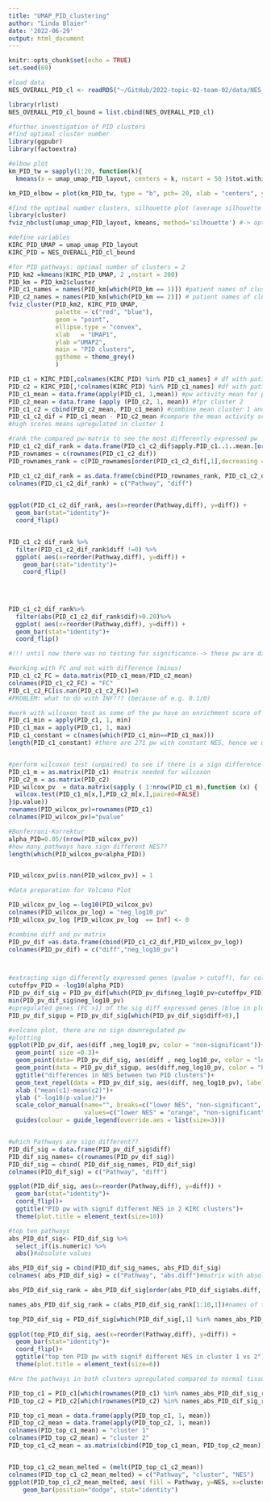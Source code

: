 ```yaml
---
title: "UMAP_PID_clustering"
author: "Linda Blaier"
date: '2022-06-29'
output: html_document
---
```


```r
knitr::opts_chunk$set(echo = TRUE)
set.seed(69)
```
```r

#load data
NES_OVERALL_PID_cl <- readRDS("~/GitHub/2022-topic-02-team-02/data/NES_OVERALL_PID_cl.RDS")

library(rlist)
NES_OVERALL_PID_cl_bound = list.cbind(NES_OVERALL_PID_cl)
```


```r
#further investigation of PID clusters
#find optimal cluster number
library(ggpubr)
library(factoextra)

#elbow plot
km_PID_tw = sapply(1:20, function(k){
  kmeans(x = umap_umap_PID_layout, centers = k, nstart = 50 )$tot.withinss})

km_PID_elbow = plot(km_PID_tw, type = "b", pch= 20, xlab = "centers", ylab = "Total within-clusters sum of squares")

#find the optimal number clusters, silhouette plot (average silhouette width)
library(cluster)
fviz_nbclust(umap_umap_PID_layout, kmeans, method='silhouette') #-> opt. cluster = 2
```

```r
#define variables
KIRC_PID_UMAP = umap_umap_PID_layout
KIRC_PID = NES_OVERALL_PID_cl_bound

#for PID pathways: optimal number of clusters = 2
PID_km2 =kmeans(KIRC_PID_UMAP, 2 ,nstart = 200)
PID_km = PID_km2$cluster
PID_c1_names = names(PID_km[which(PID_km == 1)]) #patient names of cluster1
PID_c2_names = names(PID_km[which(PID_km == 2)]) # patient names of cluster2
fviz_cluster(PID_km2, KIRC_PID_UMAP,
             palette = c("red", "blue"), 
             geom = "point",
             ellipse.type = "convex",
             xlab   = "UMAP1",
             ylab ="UMAP2",
             main = "PID clusters",
             ggtheme = theme_grey()
             )

PID_c1 = KIRC_PID[,colnames(KIRC_PID) %in% PID_c1_names] # df with patients of cluster1
PID_c2 = KIRC_PID[,!colnames(KIRC_PID) %in% PID_c1_names] #df with patients cluster 2
PID_c1_mean = data.frame(apply(PID_c1, 1,mean)) #pw activity mean for patients of cluster 1
PID_c2_mean = data.frame (apply (PID_c2, 1, mean)) #fpr cluster 2
PID_c1_c2 = cbind(PID_c2_mean, PID_c1_mean) #combine mean cluster 1 and cluster2 
PID_c1_c2_dif = PID_c1_mean - PID_c2_mean #compare the mean activity scores of pathways
#high scores means upregulated in cluster 1 

#rank the compared pw-matrix to see the most differently expressed pw
PID_c1_c2_dif_rank = data.frame(PID_c1_c2_dif$apply.PID_c1..1..mean.[order(PID_c1_c2_dif[,1],decreasing = TRUE)])
PID_rownames = c(rownames(PID_c1_c2_dif))
PID_rownames_rank = c(PID_rownames[order(PID_c1_c2_dif[,1],decreasing = TRUE)])

PID_c1_c2_dif_rank = as.data.frame(cbind(PID_rownames_rank, PID_c1_c2_dif_rank))
colnames(PID_c1_c2_dif_rank) = c("Pathway", "diff")

  
ggplot(PID_c1_c2_dif_rank, aes(x=reorder(Pathway,diff), y=diff)) +
  geom_bar(stat="identity")+
  coord_flip()


PID_c1_c2_dif_rank %>%
  filter(PID_c1_c2_dif_rank$diff !=0) %>%
  ggplot( aes(x=reorder(Pathway,diff), y=diff)) +
    geom_bar(stat="identity")+
    coord_flip()
  

  
 
PID_c1_c2_dif_rank%>%
  filter(abs(PID_c1_c2_dif_rank$dif)>0.20)%>%
  ggplot( aes(x=reorder(Pathway,diff), y=diff)) +
  geom_bar(stat="identity")+
  coord_flip()

#!!! until now there was no testing for significance--> these pw are differentially expressed but we dont now yet if significant--> see below
```

```r
#working with FC and not with difference (minus)
PID_c1_c2_FC = data.matrix(PID_c1_mean/PID_c2_mean)
colnames(PID_c1_c2_FC) = "FC"
PID_c1_c2_FC[is.nan(PID_c1_c2_FC)]=0
#PROBLEM: what to do with INF??? (because of e.g. 0.1/0)

#work with wilcoxon test as some of the pw have an enrichment score of zero for all patients, thus no normality, as shown below
PID_c1_min = apply(PID_c1, 1, min)
PID_c1_max = apply(PID_c1, 1, max) 
PID_c1_constant = c(names(which(PID_c1_min==PID_c1_max)))
length(PID_c1_constant) #there are 271 pw with constant NES, hence we use wilcoxon test 


#perform wilcoxon test (unpaired) to see if there is a sign difference in NES between the clusters
PID_c1_m = as.matrix(PID_c1) #matrix needed for wilcoxon
PID_c2_m = as.matrix(PID_c2)
PID_wilcox_pv  = data.matrix(sapply ( 1:nrow(PID_c1_m),function (x) {
  wilcox.test(PID_c1_m[x,],PID_c2_m[x,],paired=FALSE)
}$p.value))
rownames(PID_wilcox_pv)=rownames(PID_c1)
colnames(PID_wilcox_pv)="pvalue"

#Bonferroni-Korrektur
alpha_PID=0.05/(nrow(PID_wilcox_pv))
#how many pathways have sign different NES??
length(which(PID_wilcox_pv<alpha_PID))


PID_wilcox_pv[is.nan(PID_wilcox_pv)] = 1
```

```r
#data preparation for Volcano Plot

PID_wilcox_pv_log =-log10(PID_wilcox_pv)
colnames(PID_wilcox_pv_log) = "neg_log10_pv"
PID_wilcox_pv_log [PID_wilcox_pv_log  == Inf] <- 0

#combine diff and pv matrix
PID_pv_dif =as.data.frame(cbind(PID_c1_c2_dif,PID_wilcox_pv_log))
colnames(PID_pv_dif) = c("diff","neg_log10_pv")



#extracting sign differently expressed genes (pvalue > cutoff), for coloring in volcano plot ---> will later be orange
cutoffpv_PID = -log10(alpha_PID) 
PID_pv_dif_sig = PID_pv_dif[which(PID_pv_dif$neg_log10_pv>cutoffpv_PID),]
min(PID_pv_dif_sig$neg_log10_pv)
#upregulated genes (FC >1) of the sig diff expressed genes (blue in plot)
PID_pv_dif_sigup = PID_pv_dif_sig[which(PID_pv_dif_sig$diff>0),]

#volcano plot, there are no sign downregulated pw
#plotting
ggplot(PID_pv_dif, aes(diff ,neg_log10_pv, color = "non-significant"))+
  geom_point( size =0.3)+
  geom_point(data= PID_pv_dif_sig, aes(diff , neg_log10_pv, color = "lower NES"), size=0.3, color = "orange")+
  geom_point(data = PID_pv_dif_sigup, aes(diff,neg_log10_pv, color = "higher NES"), size=0.3, color = "blue")+
  ggtitle("differences in NES between two PID clusters")+
  geom_text_repel(data = PID_pv_dif_sig, aes(diff, neg_log10_pv), label = row.names(PID_pv_dif_sig), size = 2, show.legend = FALSE)+
  xlab ("mean(c1)-mean(c2)")+
  ylab ("-log10(p-value)")+
  scale_color_manual(name="", breaks=c("lower NES", "non-significant", "higher NES"),
                     values=c("lower NES" = "orange", "non-significant" = "black", "higher NES" = "blue"))+
  guides(colour = guide_legend(override.aes = list(size=3)))


#which Pathways are sign different??
PID_dif_sig = data.frame(PID_pv_dif_sig$diff)
PID_dif_sig_names= c(rownames(PID_pv_dif_sig))
PID_dif_sig = cbind( PID_dif_sig_names, PID_dif_sig)
colnames(PID_dif_sig) = c("Pathway", "diff")

ggplot(PID_dif_sig, aes(x=reorder(Pathway,diff), y=diff)) +
  geom_bar(stat="identity")+
  coord_flip()+
  ggtitle("PID pw with signif different NES in 2 KIRC clusters")+
  theme(plot.title = element_text(size=10))

```


```r
#top ten pathways
abs_PID_dif_sig<- PID_dif_sig %>% 
  select_if(is.numeric) %>%
  abs()#absolute values

abs_PID_dif_sig = cbind(PID_dif_sig_names, abs_PID_dif_sig)
colnames( abs_PID_dif_sig) = c("Pathway", "abs.diff")#matrix with absolute difference in NES and pw names

abs_PID_dif_sig_rank = abs_PID_dif_sig[order(abs_PID_dif_sig$abs.diff, decreasing = T),] #ranked matrix

names_abs_PID_dif_sig_rank = c(abs_PID_dif_sig_rank[1:10,1])#names of top ten pw

top_PID_dif_sig = PID_dif_sig[which(PID_dif_sig[,1] %in% names_abs_PID_dif_sig_rank),]# df with top ten dif (significant) pw
  
ggplot(top_PID_dif_sig, aes(x=reorder(Pathway,diff), y=diff)) +
  geom_bar(stat="identity")+
  coord_flip()+
  ggtitle("top ten PID pw with signif different NES in cluster 1 vs 2")+
  theme(plot.title = element_text(size=6))

```



```r
#Are the pathways in both clusters upregulated compared to normal tissue and in one of the clusters even more? or are the pw in one cluster up and in one downregulated compared to normal tissue?? -->whats the absolute NES in the top ten pw for both clusters?

PID_top_c1 = PID_c1[which(rownames(PID_c1) %in% names_abs_PID_dif_sig_rank),]
PID_top_c2 = PID_c2[which(rownames(PID_c2) %in% names_abs_PID_dif_sig_rank),]

PID_top_c1_mean = data.frame(apply(PID_top_c1, 1, mean))
PID_top_c2_mean = data.frame(apply(PID_top_c2, 1, mean))
colnames(PID_top_c1_mean) = "cluster 1"
colnames(PID_top_c2_mean) = "cluster 2"
PID_top_c1_c2_mean = as.matrix(cbind(PID_top_c1_mean, PID_top_c2_mean))


PID_top_c1_c2_mean_melted = (melt(PID_top_c1_c2_mean))
colnames(PID_top_c1_c2_mean_melted) = c("Pathway", "cluster", "NES")
ggplot(PID_top_c1_c2_mean_melted, aes( fill = Pathway, y=NES, x=cluster)) + 
    geom_bar(position="dodge", stat="identity")
```